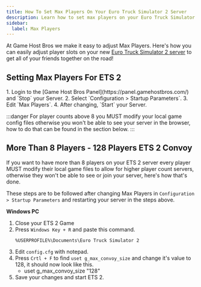 ```yaml
---
title: How To Set Max Players On Your Euro Truck Simulator 2 Server
description: Learn how to set max players on your Euro Truck Simulator 2 dedicated Server
sidebar:
  label: Max Players
---
```


At Game Host Bros we make it easy to adjust Max Players. Here's how you can easily adjust player slots on your new [Euro Truck Simulator 2 server](https://www.gamehostbros.com/euro-truck-simulator-2-server-hosting/) to get all of your friends together on the road!

## Setting Max Players For ETS 2

<Steps>
1. Login to the [Game Host Bros Panel](https://panel.gamehostbros.com/) and `Stop` your Server.
2. Select `Configuration > Startup Parameters`.
3. Edit `Max Players`.
4. After changing, `Start` your Server.
</Steps>

:::danger
For player counts above 8 you MUST modify your local game config files otherwise you won't be able to see your server in the browser, how to do that can be found in the section below.
:::

## More Than 8 Players - 128 Players ETS 2 Convoy

If you want to have more than 8 players on your ETS 2 server every player MUST modify their local game files to allow for higher player count servers, otherwise they won't be able to see or join your server, here's how that's done.

These steps are to be followed after changing Max Players in `Configuration > Startup Parameters` and restarting your server in the steps above.

**Windows PC**
<Steps>
1. Close your ETS 2 Game
2. Press `Windows Key + R` and paste this command.
   ```
   %USERPROFILE%\Documents\Euro Truck Simulator 2
   ```
3. Edit `config.cfg` with notepad.
4. Press `Crtl + F` to find `uset g_max_convoy_size` and change it's value to 128, it should now look like this.
   - uset g_max_convoy_size "128"
5. Save your changes and start ETS 2.
</Steps>
